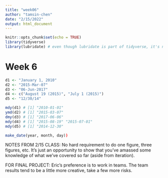 ```yaml
---
title: "week06"
author: "tamsin-chen"
date: "2/15/2022"
output: html_document
---
```


```r
knitr::opts_chunk$set(echo = TRUE)
library(tidyverse)
library(lubridate) # even though lubridate is part of tidyverse, it's not loaded by default in tidyverse
```

# Week 6

```r

d1 <- "January 1, 2010"
d2 <- "2015-Mar-07"
d3 <- "06-Jun-2017"
d4 <- c("August 19 (2015)", "July 1 (2015)")
d5 <- "12/30/14"

mdy(d1) # [1] "2010-01-01"
ymd(d2) # [1] "2015-03-07"
dmy(d3) # [1] "2017-06-06"
mdy(d4) # [1] "2015-08-19" "2015-07-01"
mdy(d5) # [1] "2014-12-30"

make_date(year, month, day))
```

NOTES FROM 2/15 CLASS:
No hard requirement to do one figure, three figures, etc.
It's just an opportunity to show that you've amassed some knowledge of what we've covered so far (aside from iteration).

FOR FINAL PROJECT:
Eric's preference is to work in teams. The team results tend to be a little more creative, take a few more risks.

